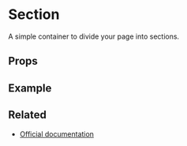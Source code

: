 
<Meta title="Layout/Section" />

# Section

A simple container to divide your page into sections.

## Props

<ArgsTable of={Section} />

<CommonProps />

## Example

<Canvas>
  <Story story={stories.Default} name="Section" />
</Canvas>

## Related

- [Official documentation](https://bulma.io/documentation/layout/section/)